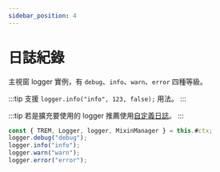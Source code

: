 ```yaml
---
sidebar_position: 4
---
```


# 日誌紀錄

主視窗 logger 實例，有 `debug`、`info`、`warn`、`error` 四種等級。

:::tip
支援 `logger.info("info", 123, false);` 用法。
:::

:::tip
若是擴充要使用的 logger 推薦使用[自定義日誌](../plugin/log)。
:::

```js
const { TREM, Logger, logger, MixinManager } = this.#ctx;
logger.debug("debug");
logger.info("info");
logger.warn("warn");
logger.error("error");
```
